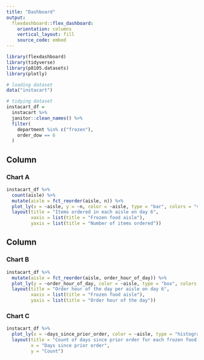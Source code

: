 ```yaml
---
title: "Dashboard"
output: 
  flexdashboard::flex_dashboard:
    orientation: columns
    vertical_layout: fill
    source_code: embed
---
```


```r
library(flexdashboard)
library(tidyverse)
library(p8105.datasets)
library(plotly)
```

```r
# loading dataset
data("instacart")

# tidying dataset 
instacart_df =
  instacart %>% 
  janitor::clean_names() %>% 
  filter(
    department %in% c("frozen"), 
    order_dow == 6
  )
```

Column {data-width=400}
-----------------------------------------------------------------------

### Chart A

```r
instacart_df %>% 
  count(aisle) %>% 
  mutate(aisle = fct_reorder(aisle, n)) %>% 
  plot_ly(x = ~aisle, y = ~n, color = ~aisle, type = "bar", colors = "viridis") %>% 
  layout(title = "Items ordered in each aisle on day 6", 
         xaxis = list(title = "Frozen food aisle"),
         yaxis = list(title = "Number of items ordered"))
```

Column {data-width=400}
-----------------------------------------------------------------------

### Chart B

```r
instacart_df %>% 
  mutate(aisle = fct_reorder(aisle, order_hour_of_day)) %>% 
  plot_ly(y = ~order_hour_of_day, color = ~aisle, type = "box", colors = "viridis") %>% 
  layout(title = "Order hour of the day per aisle on day 6", 
         xaxis = list(title = "Frozen food aisle"),
         yaxis = list(title = "Order hour of the day"))
```

### Chart C

```r
instacart_df %>% 
  plot_ly(x = ~days_since_prior_order, color = ~aisle, type = "histogram", colors = "viridis") %>% 
  layout(title = "Count of days since prior order for each frozen food aisle on day 6",
         x = "Days since prior order",
         y = "Count")
```
